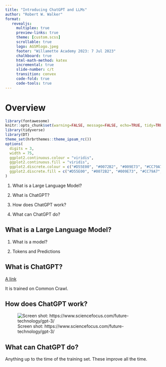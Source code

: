 ```yaml
---
title: "Introducing ChatGPT and LLMs"
author: "Robert W. Walker"
format: 
   revealjs:
     multiplex: true
     preview-links: true
     theme: [custom.scss]
     scrollable: true
     logo: AGSMlogo.jpeg
     footer: "Willamette Academy 2023: 7 Jul 2023"
     chalkboard: true
     html-math-method: katex
     incremental: true
     slide-number: c/t
     transition: convex
     code-fold: true
     code-tools: true
---
```


# Overview

<link href="//netdna.bootstrapcdn.com/font-awesome/4.1.0/css/font-awesome.min.css" rel="stylesheet">

```r
library(fontawesome)
knitr::opts_chunk$set(warning=FALSE, message=FALSE, echo=TRUE, tidy=TRUE, comment=NA, prompt=FALSE, fig.height=6, fig.width=6.5, fig.retina = 3, dev = 'svg', eval=TRUE)
library(tidyverse)
library(DT)
theme_set(hrbrthemes::theme_ipsum_rc())
options(
  digits = 3,
  width = 75,
  ggplot2.continuous.colour = "viridis",
  ggplot2.continuous.fill = "viridis",
  ggplot2.discrete.colour = c("#D55E00", "#0072B2", "#009E73", "#CC79A7", "#E69F00", "#56B4E9", "#F0E442"),
  ggplot2.discrete.fill = c("#D55E00", "#0072B2", "#009E73", "#CC79A7", "#E69F00", "#56B4E9", "#F0E442")
)
```

1. What is a Large Language Model?

2. What is ChatGPT?

3. How does ChatGPT work?

4. What can ChatGPT do?

## What is a Large Language Model?

1. What is a model?

2. Tokens and Predictions

## What is ChatGPT?

[A link](https://chat.openai.com/)

It is trained on Common Crawl.

## How does ChatGPT work?

![Screen shot: https://www.sciencefocus.com/future-technology/gpt-3/](img/Screenshot 2023-07-07 at 12.36.21 PM.png)

## What can ChatGPT do?

Anything up to the time of the training set.  These improve all the time.